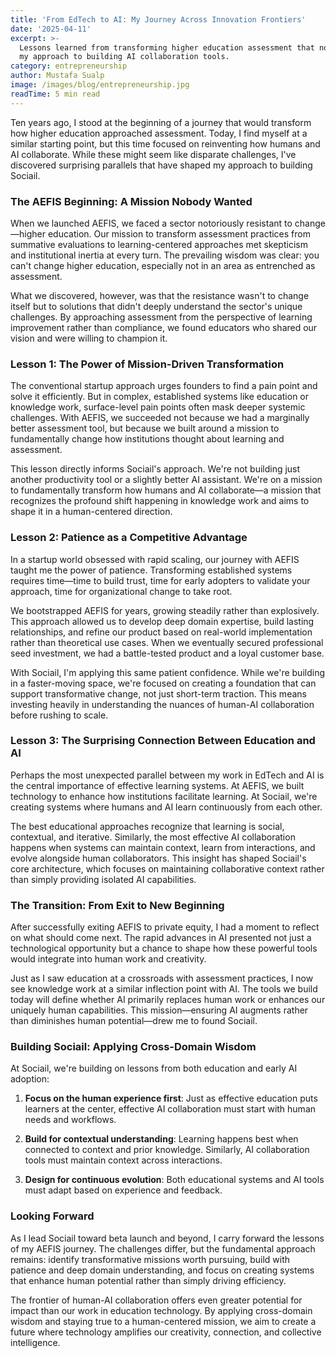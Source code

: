 ```yaml
---
title: 'From EdTech to AI: My Journey Across Innovation Frontiers'
date: '2025-04-11'
excerpt: >-
  Lessons learned from transforming higher education assessment that now shape
  my approach to building AI collaboration tools.
category: entrepreneurship
author: Mustafa Sualp
image: /images/blog/entrepreneurship.jpg
readTime: 5 min read
---
```


Ten years ago, I stood at the beginning of a journey that would transform how higher education approached assessment. Today, I find myself at a similar starting point, but this time focused on reinventing how humans and AI collaborate. While these might seem like disparate challenges, I've discovered surprising parallels that have shaped my approach to building Sociail.

### The AEFIS Beginning: A Mission Nobody Wanted
When we launched AEFIS, we faced a sector notoriously resistant to change—higher education. Our mission to transform assessment practices from summative evaluations to learning-centered approaches met skepticism and institutional inertia at every turn. The prevailing wisdom was clear: you can't change higher education, especially not in an area as entrenched as assessment.

What we discovered, however, was that the resistance wasn't to change itself but to solutions that didn't deeply understand the sector's unique challenges. By approaching assessment from the perspective of learning improvement rather than compliance, we found educators who shared our vision and were willing to champion it.

### Lesson 1: The Power of Mission-Driven Transformation
The conventional startup approach urges founders to find a pain point and solve it efficiently. But in complex, established systems like education or knowledge work, surface-level pain points often mask deeper systemic challenges. With AEFIS, we succeeded not because we had a marginally better assessment tool, but because we built around a mission to fundamentally change how institutions thought about learning and assessment.

This lesson directly informs Sociail's approach. We're not building just another productivity tool or a slightly better AI assistant. We're on a mission to fundamentally transform how humans and AI collaborate—a mission that recognizes the profound shift happening in knowledge work and aims to shape it in a human-centered direction.

### Lesson 2: Patience as a Competitive Advantage
In a startup world obsessed with rapid scaling, our journey with AEFIS taught me the power of patience. Transforming established systems requires time—time to build trust, time for early adopters to validate your approach, time for organizational change to take root.

We bootstrapped AEFIS for years, growing steadily rather than explosively. This approach allowed us to develop deep domain expertise, build lasting relationships, and refine our product based on real-world implementation rather than theoretical use cases. When we eventually secured professional seed investment, we had a battle-tested product and a loyal customer base.

With Sociail, I'm applying this same patient confidence. While we're building in a faster-moving space, we're focused on creating a foundation that can support transformative change, not just short-term traction. This means investing heavily in understanding the nuances of human-AI collaboration before rushing to scale.

### Lesson 3: The Surprising Connection Between Education and AI
Perhaps the most unexpected parallel between my work in EdTech and AI is the central importance of effective learning systems. At AEFIS, we built technology to enhance how institutions facilitate learning. At Sociail, we're creating systems where humans and AI learn continuously from each other.

The best educational approaches recognize that learning is social, contextual, and iterative. Similarly, the most effective AI collaboration happens when systems can maintain context, learn from interactions, and evolve alongside human collaborators. This insight has shaped Sociail's core architecture, which focuses on maintaining collaborative context rather than simply providing isolated AI capabilities.

### The Transition: From Exit to New Beginning
After successfully exiting AEFIS to private equity, I had a moment to reflect on what should come next. The rapid advances in AI presented not just a technological opportunity but a chance to shape how these powerful tools would integrate into human work and creativity.

Just as I saw education at a crossroads with assessment practices, I now see knowledge work at a similar inflection point with AI. The tools we build today will define whether AI primarily replaces human work or enhances our uniquely human capabilities. This mission—ensuring AI augments rather than diminishes human potential—drew me to found Sociail.

### Building Sociail: Applying Cross-Domain Wisdom
At Sociail, we're building on lessons from both education and early AI adoption:

1. **Focus on the human experience first**: Just as effective education puts learners at the center, effective AI collaboration must start with human needs and workflows.

2. **Build for contextual understanding**: Learning happens best when connected to context and prior knowledge. Similarly, AI collaboration tools must maintain context across interactions.

3. **Design for continuous evolution**: Both educational systems and AI tools must adapt based on experience and feedback.

### Looking Forward
As I lead Sociail toward beta launch and beyond, I carry forward the lessons of my AEFIS journey. The challenges differ, but the fundamental approach remains: identify transformative missions worth pursuing, build with patience and deep domain understanding, and focus on creating systems that enhance human potential rather than simply driving efficiency.

The frontier of human-AI collaboration offers even greater potential for impact than our work in education technology. By applying cross-domain wisdom and staying true to a human-centered mission, we aim to create a future where technology amplifies our creativity, connection, and collective intelligence.
